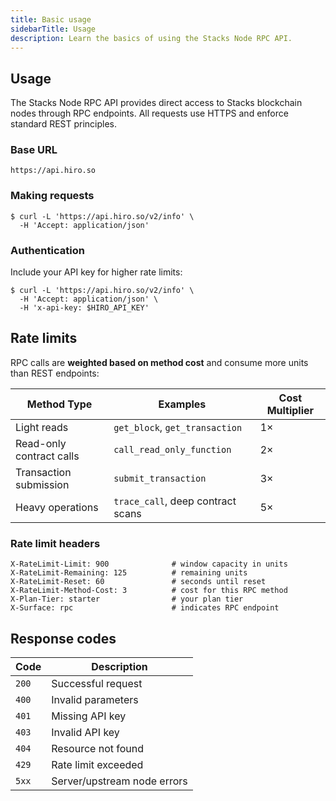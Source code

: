 ```yaml
---
title: Basic usage
sidebarTitle: Usage
description: Learn the basics of using the Stacks Node RPC API.
---
```


## Usage

The Stacks Node RPC API provides direct access to Stacks blockchain nodes through RPC endpoints. All requests use HTTPS and enforce standard REST principles.

### Base URL

```console -c
https://api.hiro.so
```

### Making requests

```terminal
$ curl -L 'https://api.hiro.so/v2/info' \
  -H 'Accept: application/json'
```

### Authentication

Include your API key for higher rate limits:

```terminal
$ curl -L 'https://api.hiro.so/v2/info' \
  -H 'Accept: application/json' \
  -H 'x-api-key: $HIRO_API_KEY'
```

## Rate limits

RPC calls are **weighted based on method cost** and consume more units than REST endpoints:

| Method Type | Examples | Cost Multiplier |
|-------------|----------|-----------------|
| Light reads | `get_block`, `get_transaction` | 1× |
| Read-only contract calls | `call_read_only_function` | 2× |
| Transaction submission | `submit_transaction` | 3× |
| Heavy operations | `trace_call`, deep contract scans | 5× |

### Rate limit headers

```
X-RateLimit-Limit: 900              # window capacity in units
X-RateLimit-Remaining: 125          # remaining units
X-RateLimit-Reset: 60               # seconds until reset
X-RateLimit-Method-Cost: 3          # cost for this RPC method
X-Plan-Tier: starter                # your plan tier
X-Surface: rpc                      # indicates RPC endpoint
```

## Response codes

| Code | Description |
|------|-------------|
| `200` | Successful request |
| `400` | Invalid parameters |
| `401` | Missing API key |
| `403` | Invalid API key |
| `404` | Resource not found |
| `429` | Rate limit exceeded |
| `5xx` | Server/upstream node errors |
